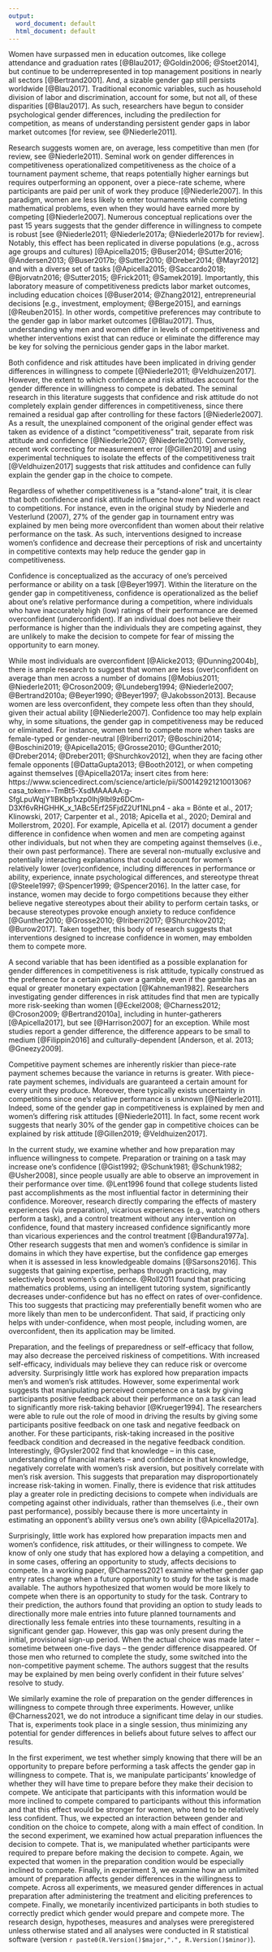 ```yaml
---
output:
  word_document: default
  html_document: default
---
```


Women have surpassed men in education outcomes, like college attendance and graduation rates [@Blau2017; @Goldin2006; @Stoet2014], but continue to be underrepresented in top management positions in nearly all sectors [@Bertrand2001]. And, a sizable gender gap still persists worldwide [@Blau2017]. Traditional economic variables, such as household division of labor and discrimination, account for some, but not all, of these disparities [@Blau2017]. As such, researchers have begun to consider psychological gender differences, including the predilection for competition, as means of understanding persistent gender gaps in labor market outcomes [for review, see @Niederle2011]. 


Research suggests women are, on average, less competitive than men (for review, see @Niederle2011). Seminal work on gender differences in competitiveness operationalized competitiveness as the choice of a tournament payment scheme, that reaps potentially higher earnings but requires outperforming an opponent, over a piece-rate scheme, where participants are paid per unit of work they produce [@Niederle2007]. In this paradigm, women are less likely to enter tournaments while completing mathematical problems, even when they would have earned more by competing [@Niederle2007]. Numerous conceptual replications over the past 15 years suggests that the gender difference in willingness to compete is robust [see @Niederle2011; @Niederle2017a; @Niederle2017b for review]. Notably, this effect has been replicated in diverse populations (e.g., across age groups and cultures) [@Apicella2015; @Buser2014; @Sutter2016; @Andersen2013; @Buser2017b; @Sutter2010; @Dreber2014; @Mayr2012] and with a diverse set of tasks [@Apicella2015; @Saccardo2018; @Bjorvatn2016; @Sutter2015; @Frick2011; @Samek2019]. Importantly, this laboratory measure of competitiveness predicts labor market outcomes, including education choices [@Buser2014; @Zhang2012], entrepreneurial decisions [e.g., investment, employment; @Berge2015], and earnings [@Reuben2015]. In other words, competitive preferences may contribute to the gender gap in labor market outcomes [@Blau2017]. Thus, understanding why men and women differ in levels of competitiveness and whether interventions exist that can reduce or eliminate the difference may be key for solving the pernicious gender gaps in the labor market.

Both confidence and risk attitudes have been implicated in driving gender differences in willingness to compete [@Niederle2011; @Veldhuizen2017]. However, the extent to which confidence and risk attitudes account for the gender difference in willingness to compete is debated. The seminal research in this literature suggests that confidence and risk attitude do not completely explain gender differences in competitiveness, since there remained a residual gap after controlling for these factors [@Niederle2007]. As a result, the unexplained component of the original gender effect was taken as evidence of a distinct “competitiveness” trait, separate from risk attitude and confidence [@Niederle2007; @Niederle2011]. Conversely, recent work correcting for measurement error [@Gillen2019] and using experimental techniques to isolate the effects of the competitiveness trait [@Veldhuizen2017] suggests that risk attitudes and confidence can fully explain the gender gap in the choice to compete. 

Regardless of whether competitiveness is a “stand-alone” trait, it is clear that both confidence and risk attitude influence how men and women react to competitions. For instance, even in the original study by Niederle and Vesterlund (2007), 27% of the gender gap in tournament entry was explained by men being more overconfident than women about their relative performance on the task.  As such, interventions designed to increase women’s confidence and decrease their perceptions of risk and uncertainty in competitive contexts may help reduce the gender gap in competitiveness.


Confidence is conceptualized as the accuracy of one’s perceived performance or ability on a task [@Beyer1997]. Within the literature on the gender gap in competitiveness, confidence is operationalized as the belief about one’s relative performance during a competition, where individuals who have inaccurately high (low) ratings of their performance are deemed overconfident (underconfident). If an individual does not believe their performance is higher than the individuals they are competing against, they are unlikely to make the decision to compete for fear of missing the opportunity to earn money.


While most individuals are overconfident [@Alicke2013; @Dunning2004b], there is ample research to suggest that women are less (over)confident on average than men across a number of domains [@Mobius2011; @Niederle2011; @Croson2009; @Lundeberg1994; @Niederle2007; @Bertrand2010a; @Beyer1990; @Beyer1997; @Jakobsson2013]. Because women are less overconfident, they compete less often than they should, given their actual ability [@Niederle2007]. Confidence too may help explain why, in some situations, the gender gap in competitiveness may be reduced or eliminated. For instance, women tend to compete more when tasks are female-typed or gender-neutral [@Iriberri2017; @Boschini2014; @Boschini2019; @Apicella2015; @Grosse2010; @Gunther2010; @Dreber2014; @Dreber2011; @Shurchkov2012], when they are facing other female opponents [@DattaGupta2013; @Booth2012], or when competing against themselves [@Apicella2017a; insert cites from here: https://www.sciencedirect.com/science/article/pii/S0014292121001306?casa_token=-TmBt5-XsdMAAAAA:g-SfgLpuWqjY1lBKbp1xzp0lhj9Ibl9z6DCm-D3Xf6vRHGHHK_x_1ABc5Erf25FjdZ2Uf1NLpn4 - aka = Bönte et al., 2017; Klinowski, 2017; Carpenter et al., 2018; Apicella et al., 2020; Demiral and Mollerstrom, 2020]. For example, Apicella et al. (2017) document a gender difference in confidence when women and men are competing against other individuals, but not when they are competing against themselves (i.e., their own past performance). There are several non-mutually exclusive and potentially interacting explanations that could account for women’s relatively lower (over)confidence, including differences in performance or ability, experience, innate psychological differences, and stereotype threat [@Steele1997; @Spencer1999; @Spencer2016]. In the latter case, for instance, women may decide to forgo competitions because they either believe negative stereotypes about their ability to perform certain tasks, or because stereotypes provoke enough anxiety to reduce confidence [@Gunther2010; @Grosse2010; @Iriberri2017; @Shurchkov2012; @Burow2017]. Taken together, this body of research suggests that interventions designed to increase confidence in women, may embolden them to compete more. 

A second variable that has been identified as a possible explanation for gender differences in competitiveness is risk attitude, typically construed as the preference for a certain gain over a gamble, even if the gamble has an equal or greater monetary expectation [@Kahneman1982]. Researchers investigating gender differences in risk attitudes find that men are typically more risk-seeking than women [@Eckel2008; @Charness2012; @Croson2009; @Bertrand2010a], including in hunter-gatherers [@Apicella2017], but see [@Harrison2007] for an exception. While most studies report a gender difference, the difference appears to be small to medium [@Filippin2016] and culturally-dependent [Anderson, et al. 2013; @Gneezy2009].  

Competitive payment schemes are inherently riskier than piece-rate payment schemes because the variance in returns is greater. With piece-rate payment schemes, individuals are guaranteed a certain amount for every unit they produce. Moreover, there typically exists uncertainty in competitions since one’s relative performance is unknown [@Niederle2011]. Indeed, some of the gender gap in competitiveness is explained by men and women’s differing risk attitudes [@Niederle2011]. In fact, some recent work suggests that nearly 30% of the gender gap in competitive choices can be explained by risk attitude [@Gillen2019; @Veldhuizen2017]. 

In the current study, we examine whether and how preparation may influence willingness to compete. Preparation or training on a task may increase one's confidence [@Gist1992; @Schunk1981; @Schunk1982; @Usher2008], since people usually are able to observe an improvement in their performance over time. @Lent1996 found that college students listed past accomplishments as the most influential factor in determining their confidence. Moreover, research directly comparing the effects of mastery experiences (via preparation), vicarious experiences (e.g., watching others perform a task), and a control treatment without any intervention on confidence, found that mastery increased confidence significantly more than vicarious experiences and the control treatment [@Bandura1977a]. Other research suggests that men and women’s confidence is similar in domains in which they have expertise, but the confidence gap emerges when it is assessed in less knowledgeable domains [@Sarsons2016]. This suggests that gaining expertise, perhaps through practicing, may selectively boost women’s confidence. @Roll2011 found that practicing mathematics problems, using an intelligent tutoring system, significantly decreases under-confidence but has no effect on rates of over-confidence. This too suggests that practicing may preferentially benefit women who are more likely than men to be underconfident. That said, if practicing only helps with under-confidence, when most people, including women, are overconfident, then its application may be limited. 

Preparation, and the feelings of preparedness or self-efficacy that follow, may also decrease the perceived riskiness of competitions. With increased self-efficacy, individuals may believe they can reduce risk or overcome adversity. Surprisingly little work has explored how preparation impacts men's and women's risk attitudes. However, some experimental work suggests that manipulating perceived competence on a task by giving participants positive feedback about their performance on a task can lead to significantly more risk-taking behavior [@Krueger1994]. The researchers were able to rule out the role of mood in driving the results by giving some participants positive feedback on one task and negative feedback on another. For these participants, risk-taking increased in the positive feedback condition and decreased in the negative feedback condition. Interestingly, @Gysler2002 find that knowledge – in this case, understanding of financial markets – and confidence in that knowledge, negatively correlate with women’s risk aversion, but positively correlate with men’s risk aversion. This suggests that preparation may disproportionately increase risk-taking in women. Finally, there is evidence that risk attitudes play a greater role in predicting decisions to compete when individuals are competing against other individuals, rather than themselves (i.e., their own past performance), possibly because there is more uncertainty in estimating an opponent’s ability versus one’s own ability [@Apicella2017a]. 

Surprisingly, little work has explored how preparation impacts men and women’s confidence, risk attitudes, or their willingness to compete. We know of only one study that has explored how a delaying a competition, and in some cases, offering an opportunity to study, affects decisions to compete. In a working paper, @Charness2021 examine whether gender gap entry rates change when a future opportunity to study for the task is made available. The authors hypothesized that women would be more likely to compete when there is an opportunity to study for the task. Contrary to their prediction, the authors found that providing an option to study leads to directionally more male entries into future planned tournaments and directionally less female entries into these tournaments, resulting in a significant gender gap. However, this gap was only present during the initial, provisional sign-up period. When the actual choice was made later – sometime between one-five days – the gender difference disappeared. Of those men who returned to complete the study, some switched into the non-competitive payment scheme. The authors suggest that the results may be explained by men being overly confident in their future selves’ resolve to study. 

We similarly examine the role of preparation on the gender differences in willingness to compete through three experiments. However, unlike @Charness2021, we do not introduce a significant time delay in our studies. That is, experiments took place in a single session, thus minimizing any potential for gender differences in beliefs about future selves to affect our results. 

In the first experiment, we test whether simply knowing that there will be an opportunity to prepare before performing a task affects the gender gap in willingness to compete. That is, we manipulate participants’ knowledge of whether they will have time to prepare before they make their decision to compete. We anticipate that participants with this information would be more inclined to compete compared to participants without this information and that this effect would be stronger for women, who tend to be relatively less confident. Thus, we expected an interaction between gender and condition on the choice to compete, along with a main effect of condition. In the second experiment, we examined how actual preparation influences the decision to compete. That is, we manipulated whether participants were required to prepare before making the decision to compete. Again, we expected that women in the preparation condition would be especially inclined to compete. Finally, in experiment 3, we examine how an unlimited amount of preparation affects gender differences in the willingness to compete. Across all experiments, we measured gender differences in actual preparation after administering the treatment and eliciting preferences to compete. Finally, we monetarily incentivized participants in both studies to correctly predict which gender would prepare and compete more. The research design, hypotheses, measures and analyses were preregistered unless otherwise stated and all analyses were conducted in R statistical software (version `r paste0(R.Version()$major,".", R.Version()$minor)`). 